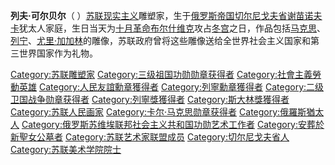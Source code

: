 '''列夫·可尔贝尔'''（{{lang-ru|Лев Ефимович Кербель}}  {{bd|1917年|11月7日|2003年|8月14日}}）[[苏联|苏联]][[现实主义|现实主义]]雕塑家，生于[[俄罗斯帝国|俄罗斯帝国]][[切尔尼戈夫省|切尔尼戈夫省]][[谢苗诺夫卡|谢苗诺夫卡]]犹太人家庭，生日当天为[[十月革命|十月革命]][[布尔什维克|布尔什维克]]攻占[[冬宫|冬宫]]之日，作品包括[[马克思|马克思]]、[[列宁|列宁]]、[[尤里·加加林|尤里·加加林]]的雕像，苏联政府曾将这些雕像送给全世界社会主义国家和第三世界国家作为礼物。

[[Category:苏联雕塑家|Category:苏联雕塑家]]
[[Category:三级祖国功勋勋章获得者|Category:三级祖国功勋勋章获得者]]
[[Category:社會主義勞動英雄|Category:社會主義勞動英雄]]
[[Category:人民友誼勳章獲得者|Category:人民友誼勳章獲得者]]
[[Category:列寧勳章獲得者|Category:列寧勳章獲得者]]
[[Category:二级卫国战争勋章获得者|Category:二级卫国战争勋章获得者]]
[[Category:列寧獎獲得者|Category:列寧獎獲得者]]
[[Category:斯大林獎獲得者|Category:斯大林獎獲得者]]
[[Category:苏联人民画家|Category:苏联人民画家]]
[[Category:卡尔·马克思勋章获得者|Category:卡尔·马克思勋章获得者]]
[[Category:俄羅斯猶太人|Category:俄羅斯猶太人]]
[[Category:俄罗斯苏维埃联邦社会主义共和国功勋艺术工作者|Category:俄罗斯苏维埃联邦社会主义共和国功勋艺术工作者]]
[[Category:安葬於新聖女公墓者|Category:安葬於新聖女公墓者]]
[[Category:苏联艺术家联盟成员|Category:苏联艺术家联盟成员]]
[[Category:切尔尼戈夫省人|Category:切尔尼戈夫省人]]
[[Category:苏联美术学院院士|Category:苏联美术学院院士]]